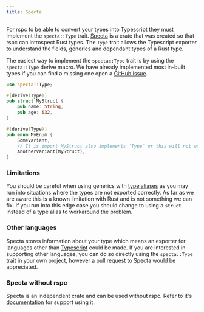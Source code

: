 ```yaml
---
title: Specta
---
```


For rspc to be able to convert your types into Typescript they must implement the `specta::Type` trait. [Specta](https://github.com/oscartbeaumont/rspc/tree/main/specta) is a crate that was created so that rspc can introspect Rust types. The `Type` trait allows the Typescript exporter to understand the fields, generics and dependant types of a Rust type.

The easiest way to implement the `specta::Type` trait is by using the `specta::Type` derive macro. We have already implemented most in-built types if you can find a missing one open a [GitHub Issue](https://github.com/oscartbeaumont/rspc).

```rs copy filename="src/main.rs"
use specta::Type;

#[derive(Type)]
pub struct MyStruct {
    pub name: String,
    pub age: i32,
}

#[derive(Type)]
pub enum MyEnum {
    SomeVariant,
    // It is import MyStruct also implements `Type` or this will not work
    AnotherVariant(MyStruct),
}
```

### Limitations

You should be careful when using generics with [type aliases](https://doc.rust-lang.org/reference/items/type-aliases.html) as you may run into situations where the types are not exported correctly. As far as we are aware this is a known limitation with Rust and is not something we can fix. If you run into this edge case you should change to using a `struct` instead of a type alias to workaround the problem.

### Other languages

Specta stores information about your type which means an exporter for languages other than [Typescript](https://www.typescriptlang.org) could be made. If you are interested in supporting other languages, you can do so directly using the `specta::Type` trait in your own project, however a pull request to Specta would be appreciated.

### Specta without rspc

Specta is an independent crate and can be used without rspc. Refer to it's [documentation](https://docs.rs/specta) for support using it.
